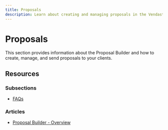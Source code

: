 ```yaml
---
title: Proposals
description: Learn about creating and managing proposals in the Vendasta platform
---
```


# Proposals

This section provides information about the Proposal Builder and how to create, manage, and send proposals to your clients.

## Resources

### Subsections

- [FAQs](./faqs/)

### Articles

- [Proposal Builder - Overview](./proposal-builder-overview.mdx)